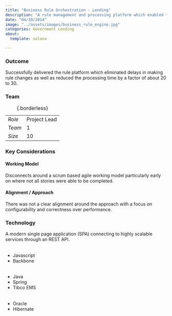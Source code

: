 ```yaml
---
title: "Business Rule Orchestration - Lending"
description: "A rule management and processing platform which enabled the business to efficiently apply rules and waivers to loans"
date: "04/30/2014"
image: "../assets/images/business_rule_engine.jpg"
categories: Government Lending
about:
  template: solana

---
```


### Outcome

Successfully delivered the rule platform which eliminated delays in making rule changes as well as reduced the processing time by a factor of about 20 to 30.

### Team

::: {layout-ncol=4}
|       |                  | 
|:------|:-----------------|
|*Role* | Project Lead     |
|*Team* | 1                |
|*Size* | 10               |

: {.borderless}

:::


### Key Considerations

::: {layout-ncol=2}

::: {.callout-caution collapse="true"}
#### Working Model 

Disconnects around a scrum based agile working model particularly early on where not all stories were able to be completed.

:::

::: {.callout-caution collapse="true"}
#### Alignment / Approach

There was not a clear alignment around the approach with a focus on configurability and correctness over performance.
:::

:::

### Technology

A modern single page application (SPA) connecting to highly scalable services through an REST API.

::: {layout-ncol=4}

######
- Javascript
- Backbone

######
- Java
- Spring
- Tibco EMS

######
- Oracle
- Hibernate

:::




